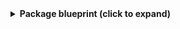 <details>
<summary><b>Package blueprint (click to expand)</b></summary>

```json showLineNumbers
{
  "identifier": "package",
  "title": "Package",
  "icon": "Package",
  "schema": {
    "properties": {
      "package": {
        "icon": "DefaultProperty",
        "type": "string",
        "title": "Package"
      },
      "version": {
        "icon": "DefaultProperty",
        "type": "string",
        "title": "Version"
      }
    },
    "required": [
      "package",
      "version"
    ]
  },
  "mirrorProperties": {},
  "calculationProperties": {},
  "aggregationProperties": {},
  "relations": {}
}
```

</details>
